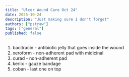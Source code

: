 ```yaml
---
title: "Ulcer Wound Care Oct 24"
date: 2025-10-24
description: "Just making sure I don't forget"
authors: ["pstraw"]
tags: ["general"]
published: false
---
```


1. bacitracin - antibiotic jelly that goes inside the wound
2. xeroform - non-adherent pad with midicinal
3. curad - non-adherent pad
4. kerlix - gauze bandage
5. coban - last one on top

